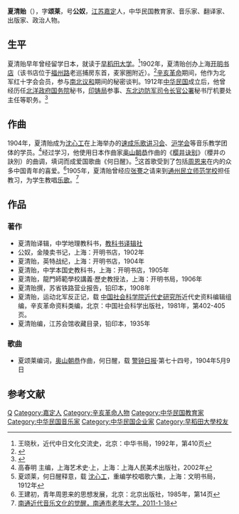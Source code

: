 {{Veil|time=2015-09-12T07:16:33+00:00}}
'''夏清贻'''（{{bd|1876年||1940年|}}），字'''颂莱'''，号'''公奴'''，[[江苏|江苏]][[嘉定區|嘉定]]人，中华民国教育家、音乐家、翻译家、出版家、政治人物。

==生平==
夏清贻早年曾经留学日本，就读于[[早稻田大学|早稻田大学]]。<ref>王晓秋，近代中日文化交流史，北京：中华书局，1992年，第410页</ref>1902年，夏清贻创办上海[[开明书店_(1902年)|开明书店]]（该书店位于[[福州路|福州路]]老巡捕房东首，麦家圈附近）。<ref>{{Cite web |url=http://www.shtong.gov.cn/newsite/node2/node2247/node4598/node79770/node79779/userobject1ai104443.html |title=上海通志·第四十一卷第二章·第一节 出版机构，上海通，于2011-10-19查阅 |access-date=2019-04-20 |archive-date=2011-08-04 |archive-url=https://web.archive.org/web/20110804193904/http://www.shtong.gov.cn/newsite/node2/node2247/node4598/node79770/node79779/userobject1ai104443.html |dead-url=no }}</ref>[[辛亥革命|辛亥革命]]期间，他作为北军红十字会会员，参与[[南北议和|南北议和]]期间的秘密谈判。1912年[[中华民国|中华民国]]成立后，他曾经历任[[北洋政府|北洋政府]][[中华民国国务院|国务院]]秘书，[[印铸局|印铸局]]参事、[[东北边防军司令长官公署|东北边防军司令长官公署]]秘书厅机要处主任等职务。<ref>{{Cite web |url=http://shjd.pmjj.com/good!gooddetail?auctionId=12984&sceneId=9863&sn=875 |title=2011春季书画艺术品拍卖会，上海聚德拍卖有限公司，2011-04-29 |access-date=2011-10-20 |archive-url=https://web.archive.org/web/20160304134628/http://shjd.pmjj.com/good!gooddetail?auctionId=12984&sceneId=9863&sn=875 |archive-date=2016-03-04 |dead-url=yes }}</ref>

==作曲==
1904年，夏清贻成为[[沈心工|沈心工]]在上海举办的[[速成乐歌讲习会|速成乐歌讲习会]]、[[沪学会|沪学会]]等音乐教学团体的学员。<ref>高春明 主编，上海艺术史·上，上海：上海人民美术出版社，2002年</ref>经过学习，他使用日本作曲家[[奥山朝恭|奥山朝恭]]作曲的《[[樱井诀别|樱井诀别]]》（櫻井の訣別）的曲调，填词而成爱国歌曲《何日醒》。<ref>夏颂莱，何日醒释意，载 [[沈心工|沈心工]]，重编学校唱歌六集，上海：文明书局，1912年</ref>这首歌受到了包括[[周恩来|周恩来]]在内的众多中国青年的喜爱。<ref>王建初，青年周恩来的思想发展，北京：北京出版社，1985年，第14页</ref>1905年，夏清贻曾经应[[张謇|张謇]]之请来到[[通州民立师范学校|通州民立师范学校]]担任教习，为学生教唱[[学堂乐歌|乐歌]]。<ref>[http://www.ntslndx.com/Article/20110118160127_2.html 南通近代音乐文化的觉醒，南通市老年大学，2011-1-18]{{dead link|date=2017年12月 |bot=InternetArchiveBot |fix-attempted=yes }}</ref>

==作品==
===著作===
*夏清贻译辑，中学地理教科书，[[教科书译辑社|教科书译辑社]]
*公奴，金陵卖书记，上海：开明书店，1902年
*夏清贻，英特战纪，上海：开明书店，1904年
*夏清贻，中学本国史教科书，上海：开明书店，1905年
*夏清贻，龍門師範學校講義·歷史教授法，上海：开明书局，1906年
*夏清贻撰，苏省铁路营业报告，铅印本，1908年
*夏清贻，运动北军反正记，载 [[中国社会科学院近代史研究所|中国社会科学院近代史研究所]]近代史资料编辑组编，辛亥革命资料类编，北京：中国社会科学出版社，1981年，第402-405页。
*夏清贻编，江苏会馆收藏目录，铅印本，1935年

===歌曲===
*夏颂莱编词，[[奥山朝恭|奥山朝恭]]作曲，何日醒，载 [[警钟日报|警钟日报]]·第七十四号，1904年5月9日
{{HideH|何日醒}}
{{引用|何日醒，载 [[沈心工|沈心工]]编，学校唱歌六集，上海：文明书局，1915年
<br/>
一、[[第一次鸦片战争|鸦片烟]]<br/>
一朝病国人都病，妖烟[[鸦片|鸦片]]进。<br/>
呜呼吾族尽，四万万人厄运临。<br/>
饮吾鸩毒迫以兵，还将[[南京条约|赔款]]争。<br/>
[[上海|上海]][[福州|闽]][[广州|粤]]，[[厦门|厦门]][[宁波|宁波]]，[[五口通商|通商五口]]成。<br/>
[[香港|香港]]持相赠，狮旗猎猎控南溟。<br/>
谁为戎首，谁始要盟，吾党何日醒。<br/>
<br/>
二、[[第二次鸦片战争|圆明园]]<br/>
江淮湖广[[太平天国|红巾]]横，南疆方用兵。<br/>
欧人乘吾衅，[[英法联军|英法联军]]猝入城。<br/>
生擒[[叶名琛|粤帅]]逼[[北京|燕京]]，宫庭猛一惊。<br/>
[[热河|热河]]北狩，仓猝言和，奇羞城下盟。<br/>
宫阙灰飞烬，咸阳一炬劫[[圆明园|圆明]]。<br/>
内忧未已，外患迭乘，吾党何日醒。<br/>
<br/>
三、东海滨<br/>
[[俄罗斯族|斯拉夫族]]东趋猛，[[西伯利亚|西比利亚]]平。<br/>
[[黑龙江|黑龙江]]已定，黑鹜军旗列戌营。<br/>
[[瑷珲条约|诱吾边将缔新盟]]，重将界线评。<br/>
[[乌苏里江|乌苏利]]外，[[兴凯湖|兴凯湖]]东，从今拔汉旌。<br/>
[[海参崴|崴埠]]佔形胜，[[太平洋舰队_(俄罗斯)|东洋舰队]]一时成。<br/>
引狼入室，揖盗开门，吾党何日醒。<br/>
<br/>
四、[[中法战争|甲申]]<br/>
[[镇南关|镇南关]]外风烟暝，[[越南|南藩]]泣请兵。<br/>
[[黑旗军|黑旗军]]犹整，上国援师远出征。<br/>
[[法国远东舰队|法军舰队]]肆横行，吞舟跃巨鲸。<br/>
[[宁波|宁波]][[石浦|石浦]]，[[淡水區|沪尾]][[基隆市|基隆]]，隆隆战砲鸣。<br/>
鼓浪[[闽江|闽江]]进，兵轮[[马尾造船厂|船厂]]一时倾。<br/>
自顾不暇，遑恤藩屏，吾党何日醒。<br/>
<br/>
五、[[甲午战争|甲午]]<br/>
风波蓦地潮流劲，[[扶桑|扶桑]]杀气生。<br/>
[[朝鮮王朝|三韩]]初告警，[[聯合艦隊|舰队]]横飞陆队行。<br/>
[[牙山|牙山]][[黄海|黄海]][[平壤|平壤]]经，烽烟辽海盈。<br/>
[[金州|金州]][[旅顺|旅顺]]，[[威海|威海]][[荣成市|荣城]]，纷纷一掷轻。<br/>
一旦辽东并，[[三国干涉还辽|强俄德法猝缔盟]]。<br/>
谁应吾请，谁为吾争，吾党何日醒。<br/>
<br/>
六、海军港<br/>
[[欧洲|欧洲]]均势恒相兢，风潮[[东亚|东亚]]侵。<br/>
[[胶州|胶州]]先起衅，[[德国|德国]]无端驻戍兵。<br/>
[[大连|大连]][[旅顺|旅顺]]让俄登，[[东清铁路|东清铁道]]成。<br/>
[[广州湾|广州湾]]口，[[威海卫|威海卫]]城，相将隶法英。<br/>
[[新界|新界]][[九龙|九龙]]订，[[三门湾|三门湾]]又起纷争。<br/>
河山锦绣，豆剖瓜分，吾党何日醒。<br/>
<br/>
七、[[义和团|义和团]]<br/>
汽车电线中途梗，妖拳满燕京。<br/>
教堂烧已尽，使馆围攻武卫营。<br/>
[[大沽炮台|大沽]]敌舰砲齐鸣，长驱[[八国联军|八国兵]]。<br/>
宫庭鼎沸，惨杀横施，燕云市血腥。<br/>
警报中宵紧，乘舆飞鞚向西行。<br/>
何以排外，何以交邻，吾党何日醒。<br/>
<br/>
八、[[东三省|东三省]]<br/>
[[辽东半岛|辽东半岛]]风云紧，强俄未撤兵。<br/>
呜呼[[东三省|东三省]]，第二[[波兰|波兰]]错铸成。<br/>
[[哥萨克|哥萨克]]队肆蹂躏，户无鸡犬宁。<br/>
[[日本|日东三岛]]，顿起雄心，新愁旧恨并。<br/>
[[聯合艦隊|舰队]]连樯进，[[黄金山炮台|黄金山]]外砲声声。<br/>
俄败何喜，日胜何欣，吾党何日醒。}}
{{HideF}}

==参考文献==
{{reflist}}

{{DEFAULTSORT:Xia夏}}
[[Category:夏姓|Q]]
[[Category:嘉定人|Category:嘉定人]]
[[Category:辛亥革命人物|Category:辛亥革命人物]]
[[Category:中华民国教育家|Category:中华民国教育家]]
[[Category:中华民国音乐家|Category:中华民国音乐家]]
[[Category:中华民国企业家|Category:中华民国企业家]]
[[Category:早稻田大學校友|Category:早稻田大學校友]]